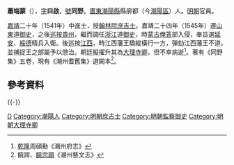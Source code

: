 '''蕭端蒙'''（{{bd|1521年||1554年||x蕭}}），[[表字|字]]'''曰啟'''，[[號|號]]'''同野'''。[[廣東|廣東]][[潮陽縣|潮陽縣]]縣廓都（今[[潮陽區|潮陽區]]）人。[[明朝|明朝]]官員。

[[嘉靖|嘉靖]]二十年（1541年）中進士，授[[翰林院庶吉士|翰林院庶吉士]]。嘉靖二十四年（1545年）遷[[山東|山東]]道[[御史|御史]]，之後[[巡按|巡按]][[貴州|貴州]]，繼而調任[[浙江|浙江]]道[[御史|御史]]，時[[蒙古|蒙古]][[俺答|俺答]]部入侵，奉旨選[[延安|延安]]、[[綏德|綏德]]精兵入衛。後巡按[[江西|江西]]，時江西藩王驕縱橫行一方，彈劾江西藩王不道，並捕捉王之部屬予以懲治。朝廷擬擢升其為[[大理寺卿|大理寺卿]]，但不幸病逝<ref>[[乾隆|乾隆]]周碩勳《潮州府志》</ref>。著有《同野集》五卷，現有《潮州耆舊集》選闕本<ref>饒諤、[[饒宗頤|饒宗頤]]《潮州藝文志》</ref>。

== 參考資料 ==
{{reflist}}
{{-}}
{{並稱|潮州後七賢|[[林大欽|林大欽]] - [[翁萬達|翁萬達]] - [[蕭端蒙|蕭端蒙]] - [[郭之奇|郭之奇]] - [[黃奇遇|黃奇遇]] - [[許國佐|許國佐]] - [[羅萬傑|羅萬傑]]}}

{{嘉靖二十年辛丑科殿試金榜}}

{{Authority control}}
{{DEFAULTSORT:Xiao蕭}}
[[Category:蕭姓|D]]
[[Category:潮陽人|Category:潮陽人]]
[[Category:明朝庶吉士|Category:明朝庶吉士]]
[[Category:明朝監察御史|Category:明朝監察御史]]
[[Category:明朝大理寺卿|Category:明朝大理寺卿]]